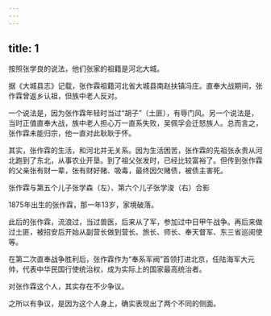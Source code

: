 ```yaml
---
---
---
```

title: 1
---



按照张学良的说法，他们张家的祖籍是河北大城。

据《大城县志》记载，张作霖祖籍河北省大城县南赵扶镇冯庄。直奉大战期间，张作霖曾返乡认祖，但族中老人反对。

一个说法是，因为张作霖年轻时当过“胡子”（土匪），有辱门风。另一个说法是，当时正值直奉大战，族中老人担心万一直系失败，吴佩孚会迁怒族人。总而言之，张作霖未能归宗，他一直对此耿耿于怀。

其实，张作霖的生活，和河北并无关系。因为生活困苦，张作霖的先祖张永贵从河北跑到了东北，从事农业开垦。到了祖父张发时，已经比较富裕了。但传到张作霖的父亲张有财一辈，张有财好赌、吸毒，最终因欠赌债，被债主害死。

张作霖与第五个儿子张学森（左）、第六个儿子张学浚（右）合影



1875年出生的张作霖，那一年13岁，家境破落。

此后的张作霖，流浪过，当过兽医，后来从了军，参加过中日甲午战争。再后来做过土匪，被招安后开始从副营长做到营长、旅长、师长、奉天督军、东三省巡阅使等。

在第二次直奉战争胜利后，张作霖作为“奉系军阀”首领打进北京，任陆海军大元帅，代表中华民国行使统治权，成为实际上的国家最高统治者。

对张作霖这个人，其实存在不少争议。

之所以有争议，是因为这个人身上，确实表现出了两个不同的侧面。